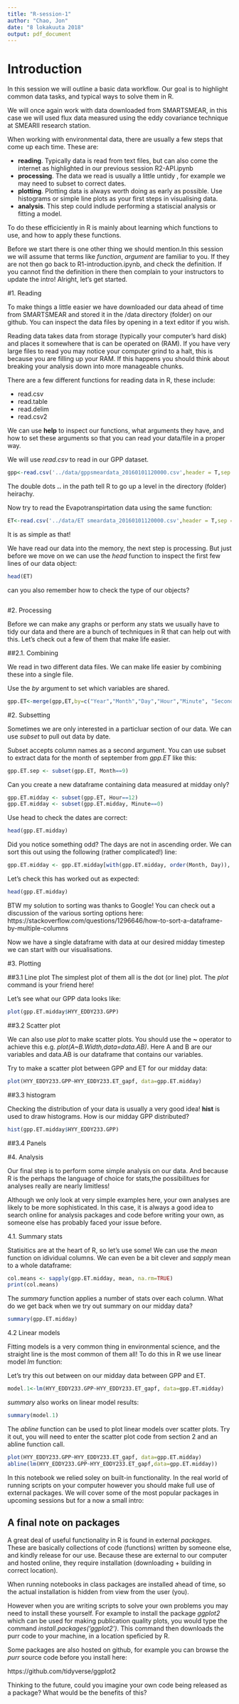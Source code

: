 ---
title: "R-session-1"
author: "Chao, Jon"
date: "8 lokakuuta 2018"
output: pdf_document
---

# Introduction

In this session we will outline a basic data workflow. Our goal 
is to highlight common data tasks, and typical ways to solve
them in R.

We will once again work with data downloaded from SMARTSMEAR, in this
case we will used flux data measured using the eddy covariance
technique at SMEARII research station.

When working with environmental data, there are usually a few steps
that come up each time. These are:
  
* **reading**. Typically data is read from text files, but can also come the
internet as highlighted in our previous session R2-API.ipynb 
* **processing**. The data we read is usually a little 
untidy , for example we may need to subset to correct dates.
* **plotting**. Plotting data is always worth doing as early as
possible. Use histograms or simple line plots as your first steps
in visualising data.  
* **analysis**. This step could indlude performing a statiscial analysis or 
fitting a model.

To do these efficiciently in R is mainly about learning which
functions to use, and how to apply these functions. 

Before we start there is one other thing we should mention.In this
session we will assume that terms like *function*, *argument* are
familiar to you. If they are not then go back to
R1-introduction.ipynb, and check the definition. If you cannot find
the definition in there then complain to your instructors to update
the intro! Alright, let's get started.

 
#1. Reading

To make things a little easier we have downloaded our data ahead of
time from SMARTSMEAR and stored it in the /data directory (folder) on
our github. You can inspect the data files by opening in a text editor
if you wish.

Reading data takes data from storage (typically your computer's hard
disk) and places it somewhere that is can be operated on (RAM). If you
have very large files to read you may notice your computer grind to a
halt, this is because you are filling up your RAM. If this happens you
should think about breaking your analysis down into more manageable
chunks.

There are a few different functions for reading data in R, these include:

* read.csv
* read.table
* read.delim 
* read.csv2 

We can use **help** to inspect our functions, what arguments they
have, and how to set these arguments so that you can read your
data/file in a proper way.

We will use *read.csv* to read in our GPP dataset. 

```{r}
gpp<-read.csv('../data/gppsmeardata_20160101120000.csv',header = T,sep = ',',dec='.')

```

The double dots **..** in the path tell R to go up a level in the directory (folder) 
heirachy.

Now try to read the Evapotranspirtation data using the same function:

```{r}

ET<-read.csv('../data/ET smeardata_20160101120000.csv',header = T,sep = ',')

```
It is as simple as that! 

We have read our data into the memory, the next step is
processing. But just before we move on we can use the *head* function to inspect 
the first few lines of our data object:

```{r}

head(ET)
```

can you also remember how to check the type of our objects?

```{r}

```

#2. Processing

Before we can make any graphs or perform any stats we usually have to tidy our data
and there are a bunch of techniques in R that can help out with this. Let's 
check out a few of them that make life easier.


##2.1. Combining 

We read in two different data files. We can make life easier by combining
these into a single file. 

Use the *by* argument to set which variables are shared.

```{r}
gpp.ET<-merge(gpp,ET,by=c("Year","Month","Day","Hour","Minute", "Second"),all = T)
```

#2. Subsetting

Sometimes we are only interested in a particluar section of our data. We can
use *subset* to pull out data by date. 

Subset accepts column names as a second argument. You can use subset to 
extract data for the month of september from *gpp.ET* like this:

```{r}
gpp.ET.sep <- subset(gpp.ET, Month==9)
```

Can you create a new dataframe containing data measured at midday only? 

```{r}
gpp.ET.midday <- subset(gpp.ET, Hour==12)
gpp.ET.midday <- subset(gpp.ET.midday, Minute==0)
```

Use head to check the dates are correct:

```{r}
head(gpp.ET.midday)
```

Did you notice something odd? The days are not in ascending order. We can
sort this out using the following (rather complicated!) line:

```{r}
gpp.ET.midday <- gpp.ET.midday[with(gpp.ET.midday, order(Month, Day)), ]
```

Let's check this has worked out as expected:

```{r}
head(gpp.ET.midday)
```
BTW my solution to sorting was thanks to Google! You can check out a discussion
of the various sorting options here:
https://stackoverflow.com/questions/1296646/how-to-sort-a-dataframe-by-multiple-columns


Now we have a single dataframe with data at our desired midday timestep we 
can start with our visualisations.


#3. Plotting

##3.1 Line plot
The simplest plot of them all is the dot (or line) plot. The *plot* command is your
friend here!

Let's see what our GPP data looks like:

```{r}
plot(gpp.ET.midday$HYY_EDDY233.GPP)
```

##3.2 Scatter plot

We can also use *plot* to make scatter plots. You should use the **~** operator
to achieve this e.g. *plot(A~B.Width,data=data.AB)*. Here A and B are our variables
and data.AB is our dataframe that contains our variables. 

Try to make a scatter plot between GPP and ET for our midday data:

```{r}
plot(HYY_EDDY233.GPP~HYY_EDDY233.ET_gapf, data=gpp.ET.midday)
```

##3.3 histogram

Checking the distribution of your data is usually a very good idea! 
**hist** is used to draw histograms. How is our midday GPP distributed?

```{r}

hist(gpp.ET.midday$HYY_EDDY233.GPP)
```

##3.4 Panels


#4. Analysis

Our final step is to perform some simple analysis on our data. And because
R is the perhaps the language of choice for stats,the possibilitues for
analyses really are nearly limitless! 

Although we only look at very simple examples here, your own analyses
are likely to be more sophisticated. In this case, it is always a good
idea to search online for analysis packages and code before writing
your own, as someone else has probably faced your issue before.

4.1. Summary stats

Statisitics are at the heart of R, so let's use some! We can use the *mean*
function on idividual columns. We can even be a bit clever and *sapply* mean 
to a whole dataframe:

```{r}
col.means <- sapply(gpp.ET.midday, mean, na.rm=TRUE)
print(col.means)
```

The *summary* function applies a number of stats over each column. What do we get back 
when we try out summary on our midday data?

```{r}
summary(gpp.ET.midday)
```

4.2 Linear models

Fitting models is a very common thing in environmental science, and the straight
line is the most common of them all! To do this in R we use  linear model *lm* function:

Let's try this out between on our midday data between GPP and ET.

```{r}
model.1<-lm(HYY_EDDY233.GPP~HYY_EDDY233.ET_gapf, data=gpp.ET.midday)

```
*summary* also works on linear model results:
```{r}
summary(model.1)

```
The *abline* function can be used to plot linear models over scatter plots. Try it 
out, you will need to enter the scatter plot code from section 2 and an 
abline function call.

```{r}
plot(HYY_EDDY233.GPP~HYY_EDDY233.ET_gapf, data=gpp.ET.midday)
abline(lm(HYY_EDDY233.GPP~HYY_EDDY233.ET_gapf,data=gpp.ET.midday))


```

In this notebook we relied soley on built-in functionality. In the 
real world of running scripts on your computer however you should 
make full use of external packages. We will cover some of the most
popular packages in upcoming sessions but for a now a small intro:

## A final note on packages

A great deal of useful functionality in R is found in external
*packages*.  These are basically collections of code (functions)
written by someone else, and kindly release for our use. Because these
are external to our computer and hosted online, they require
installation (downloading + building in correct location).

When running notebooks in class packages are installed ahead of time, so
the actual installation is hidden from view from the user (you).

However when you are writing scripts to solve your own problems you
may need to install these yourself. For example to install the package
*ggplot2* which can be used for making publication quality plots, you
would type the command *install.packages('ggplot2')*.  This command
then downloads the purr code to your machine, in a location speficied
by R.

Some packages are also hosted on github, for example you can browse
the *purr* source code before you install here:

https://github.com/tidyverse/ggplot2

Thinking to the future, could you imagine your own code being released as a package? 
What would be the benefits of this?


